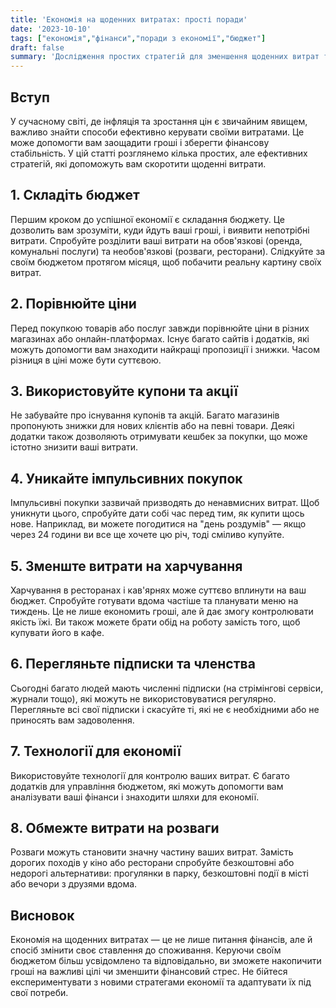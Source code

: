 ```yaml
---
title: 'Економія на щоденних витратах: прості поради'
date: '2023-10-10'
tags: ["економія","фінанси","поради з економії","бюджет"]
draft: false
summary: 'Дослідження простих стратегій для зменшення щоденних витрат та поліпшення фінансового становища.'
---
```


## Вступ
У сучасному світі, де інфляція та зростання цін є звичайним явищем, важливо знайти способи ефективно керувати своїми витратами. Це може допомогти вам заощадити гроші і зберегти фінансову стабільність. У цій статті розглянемо кілька простих, але ефективних стратегій, які допоможуть вам скоротити щоденні витрати.

## 1. Складіть бюджет
Першим кроком до успішної економії є складання бюджету. Це дозволить вам зрозуміти, куди йдуть ваші гроші, і виявити непотрібні витрати. Спробуйте розділити ваші витрати на обов'язкові (оренда, комунальні послуги) та необов'язкові (розваги, ресторани). Слідкуйте за своїм бюджетом протягом місяця, щоб побачити реальну картину своїх витрат.

## 2. Порівнюйте ціни
Перед покупкою товарів або послуг завжди порівнюйте ціни в різних магазинах або онлайн-платформах. Існує багато сайтів і додатків, які можуть допомогти вам знаходити найкращі пропозиції і знижки. Часом різниця в ціні може бути суттєвою.

## 3. Використовуйте купони та акції
Не забувайте про існування купонів та акцій. Багато магазинів пропонують знижки для нових клієнтів або на певні товари. Деякі додатки також дозволяють отримувати кешбек за покупки, що може істотно знизити ваші витрати.

## 4. Уникайте імпульсивних покупок
Імпульсивні покупки зазвичай призводять до ненавмисних витрат. Щоб уникнути цього, спробуйте дати собі час перед тим, як купити щось нове. Наприклад, ви можете погодитися на "день роздумів" — якщо через 24 години ви все ще хочете цю річ, тоді сміливо купуйте.

## 5. Зменште витрати на харчування
Харчування в ресторанах і кав'ярнях може суттєво вплинути на ваш бюджет. Спробуйте готувати вдома частіше та планувати меню на тиждень. Це не лише економить гроші, але й дає змогу контролювати якість їжі. Ви також можете брати обід на роботу замість того, щоб купувати його в кафе.

## 6. Перегляньте підписки та членства
Сьогодні багато людей мають численні підписки (на стрімінгові сервіси, журнали тощо), які можуть не використовуватися регулярно. Перегляньте всі свої підписки і скасуйте ті, які не є необхідними або не приносять вам задоволення.

## 7. Технології для економії
Використовуйте технології для контролю ваших витрат. Є багато додатків для управління бюджетом, які можуть допомогти вам аналізувати ваші фінанси і знаходити шляхи для економії.

## 8. Обмежте витрати на розваги
Розваги можуть становити значну частину ваших витрат. Замість дорогих походів у кіно або ресторани спробуйте безкоштовні або недорогі альтернативи: прогулянки в парку, безкоштовні події в місті або вечори з друзями вдома.

## Висновок
Економія на щоденних витратах — це не лише питання фінансів, але й спосіб змінити своє ставлення до споживання. Керуючи своїм бюджетом більш усвідомлено та відповідально, ви зможете накопичити гроші на важливі цілі чи зменшити фінансовий стрес. Не бійтеся експериментувати з новими стратегами економії та адаптувати їх під свої потреби.
    
